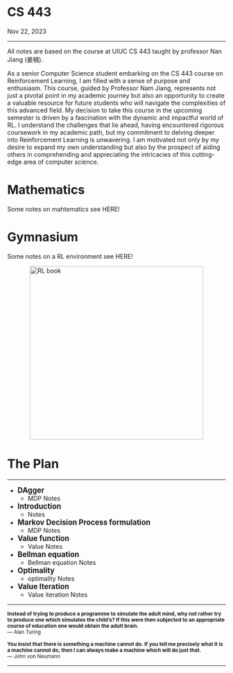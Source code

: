 
<h1 class=post >CS 443</h1>
<span class='meta'>Nov 22, 2023</span>
<hr/>


All notes are based on the course at UIUC CS 443 taught by professor <a href="https://nanjiang.cs.illinois.edu/" style= "text-decoration: none;"> Nan Jiang (姜楠)</a>.

 As a senior Computer Science student embarking on the CS 443 course on Reinforcement Learning, I am filled with a sense of purpose and enthusiasm. This course, guided by Professor Nam Jiang, represents not just a pivotal point in my academic journey but also an opportunity to create a valuable resource for future students who will navigate the complexities of this advanced field. My decision to take this course in the upcoming semester is driven by a fascination with the dynamic and impactful world of RL. I understand the challenges that lie ahead, having encountered rigorous coursework in my academic path, but my commitment to delving deeper into Reinforcement Learning is unwavering. I am motivated not only by my desire to expand my own understanding but also by the prospect of aiding others in comprehending and appreciating the intricacies of this cutting-edge area of computer science.

<h1 class=post>Mathematics</h1>
Some notes on mahtematics see  <a href="/RL/mathematics.qmd#mathematics" style="text-decoration: none;">HERE!</a>
</br>

<h1 class=post>Gymnasium</h1>
Some notes on a RL environment see <a href="/RL/gymnasium.qmd#gymnasium" style="text-decoration: none;">HERE!</a>
</br>

<img src="/images/RL.jpg" alt="RL book" height="400" style="display: block; margin-left: auto; margin-right: auto;" />

<h1 class=post>The Plan</h1>
<hr/>

- <span style="font-size: larger; font-weight: bold;">DAgger</span> 
    - <a href="/RL/mdp.qmd#mdp" style="text-decoration: none;">MDP Notes</a> 

- <span style="font-size: larger; font-weight: bold;">Introduction</span> 
    - <a href="/RL/intro.qmd#intro" style="text-decoration: none;">Notes</a> 

- <span style="font-size: larger; font-weight: bold;">Markov Decision Process formulation</span> 
    - <a href="mdp.qmd#mdp" style="text-decoration: none;">MDP Notes</a> 
- <span style="font-size: larger; font-weight: bold;">Value function</span> 
    - <a href="lab1a.qmd#lab1a" style="text-decoration: none;">Value Notes</a> 

- <span style="font-size: larger; font-weight: bold;">Bellman equation</span> 
    - <a href="lab1a.qmd#lab1a" style="text-decoration: none;">Bellman equation Notes</a> 

- <span style="font-size: larger; font-weight: bold;">Optimality</span> 
    - <a href="lab1a.qmd#lab1a" style="text-decoration: none;">optimality Notes</a> 

- <span style="font-size: larger; font-weight: bold;">Value Iteration</span> 
    - <a href="lab1a.qmd#lab1a" style="text-decoration: none;">Value iteration Notes</a> 


<hr/>
<small>
<b style="font-weight: bold"> Instead of trying to produce a programme to simulate the adult mind, why not rather try to produce one which simulates the child's? If this were then subjected to an appropriate course of education one would obtain the adult brain.</b>
<br />
— Alan Turing

<b style="font-weight: bold">You insist that there is something a machine cannot do. If you tell me precisely what it is a machine cannot do, then I can always make a machine which will do just that.</b>
<br />
— John von Neumann
</small>
<hr/>